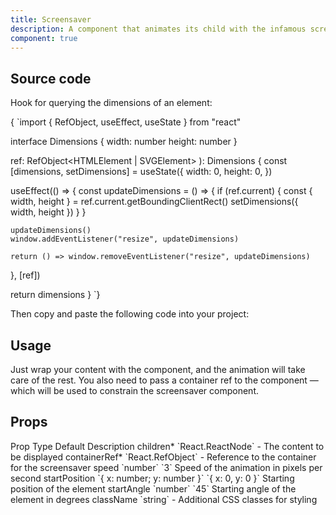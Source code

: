 ```yaml
---
title: Screensaver
description: A component that animates its child with the infamous screensaver effect.
component: true
---
```


<ComponentPreview name="screensaver-demo" />

## Source code

<Steps>

<Step>Hook for querying the dimensions of an element:</Step>

<CodeBlockWrapper language="typescript">
{
`import { RefObject, useEffect, useState } from "react"

interface Dimensions {
  width: number
  height: number
}

  ref: RefObject<HTMLElement | SVGElement>
): Dimensions {
  const [dimensions, setDimensions] = useState<Dimensions>({
    width: 0,
    height: 0,
  })

  useEffect(() => {
    const updateDimensions = () => {
      if (ref.current) {
        const { width, height } = ref.current.getBoundingClientRect()
        setDimensions({ width, height })
      }
    }

    updateDimensions()
    window.addEventListener("resize", updateDimensions)

    return () => window.removeEventListener("resize", updateDimensions)
  }, [ref])

  return dimensions
}
`}

</CodeBlockWrapper>

<Step>Then copy and paste the following code into your project:</Step>

<ComponentSource name="screensaver" />

</Steps>

## Usage

Just wrap your content with the component, and the animation will take care of the rest.
You also need to pass a container ref to the component — which will be used to constrain the screensaver component.

## Props

<Table>
  <TableHeader>
    <TableRow>
      <TableHead>Prop</TableHead>
      <TableHead>Type</TableHead>
      <TableHead>Default</TableHead>
      <TableHead>Description</TableHead>
    </TableRow>
  </TableHeader>
  <TableBody>
    <TableRow>
      <TableCell>children<span className="text-red-500">*</span></TableCell>
      <TableCell>`React.ReactNode`</TableCell>
      <TableCell>-</TableCell>
      <TableCell>The content to be displayed</TableCell>
    </TableRow>
    <TableRow>
      <TableCell>containerRef<span className="text-red-500">*</span></TableCell>
      <TableCell>`React.RefObject<HTMLElement>`</TableCell>
      <TableCell>-</TableCell>
      <TableCell>Reference to the container for the screensaver</TableCell>
    </TableRow>
    <TableRow>
      <TableCell>speed</TableCell>
      <TableCell>`number`</TableCell>
      <TableCell>`3`</TableCell>
      <TableCell>Speed of the animation in pixels per second</TableCell>
    </TableRow>
    <TableRow>
      <TableCell>startPosition</TableCell>
      <TableCell>`{ x: number; y: number }`</TableCell>
      <TableCell>`{ x: 0, y: 0 }`</TableCell>
      <TableCell>Starting position of the element</TableCell>
    </TableRow>
    <TableRow>
      <TableCell>startAngle</TableCell>
      <TableCell>`number`</TableCell>
      <TableCell>`45`</TableCell>
      <TableCell>Starting angle of the element in degrees</TableCell>
    </TableRow>
    <TableRow>
      <TableCell>className</TableCell>
      <TableCell>`string`</TableCell>
      <TableCell>-</TableCell>
      <TableCell>Additional CSS classes for styling</TableCell>
    </TableRow>
  </TableBody>
</Table>
